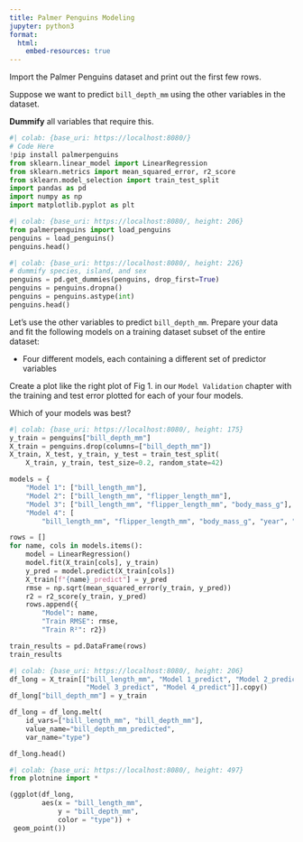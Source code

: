 ```yaml
---
title: Palmer Penguins Modeling
jupyter: python3
format:
  html:
    embed-resources: true
---
```



Import the Palmer Penguins dataset and print out the first few rows.

Suppose we want to predict `bill_depth_mm` using the other variables in the dataset.

**Dummify** all variables that require this.


```python
#| colab: {base_uri: https://localhost:8080/}
# Code Here
!pip install palmerpenguins
from sklearn.linear_model import LinearRegression
from sklearn.metrics import mean_squared_error, r2_score
from sklearn.model_selection import train_test_split
import pandas as pd
import numpy as np
import matplotlib.pyplot as plt
```

```python
#| colab: {base_uri: https://localhost:8080/, height: 206}
from palmerpenguins import load_penguins
penguins = load_penguins()
penguins.head()
```

```python
#| colab: {base_uri: https://localhost:8080/, height: 226}
# dummify species, island, and sex
penguins = pd.get_dummies(penguins, drop_first=True)
penguins = penguins.dropna()
penguins = penguins.astype(int)
penguins.head()
```

Let's use the other variables to predict `bill_depth_mm`. Prepare your data and fit the following models on a training dataset subset of the entire dataset:

* Four different models, each containing a different set of predictor variables

Create a plot like the right plot of Fig 1. in our `Model Validation` chapter with the training and test error plotted for each of your four models.

Which of your models was best?

```python
#| colab: {base_uri: https://localhost:8080/, height: 175}
y_train = penguins["bill_depth_mm"]
X_train = penguins.drop(columns=["bill_depth_mm"])
X_train, X_test, y_train, y_test = train_test_split(
    X_train, y_train, test_size=0.2, random_state=42)

models = {
    "Model 1": ["bill_length_mm"],
    "Model 2": ["bill_length_mm", "flipper_length_mm"],
    "Model 3": ["bill_length_mm", "flipper_length_mm", "body_mass_g"],
    "Model 4": [
        "bill_length_mm", "flipper_length_mm", "body_mass_g", "year", "species_Chinstrap", "species_Gentoo", "island_Dream", "island_Torgersen", "sex_male"]}

rows = []
for name, cols in models.items():
    model = LinearRegression()
    model.fit(X_train[cols], y_train)
    y_pred = model.predict(X_train[cols])
    X_train[f"{name}_predict"] = y_pred
    rmse = np.sqrt(mean_squared_error(y_train, y_pred))
    r2 = r2_score(y_train, y_pred)
    rows.append({
        "Model": name,
        "Train RMSE": rmse,
        "Train R²": r2})

train_results = pd.DataFrame(rows)
train_results


```

```python
#| colab: {base_uri: https://localhost:8080/, height: 206}
df_long = X_train[["bill_length_mm", "Model 1_predict", "Model 2_predict",
                   "Model 3_predict", "Model 4_predict"]].copy()
df_long["bill_depth_mm"] = y_train

df_long = df_long.melt(
    id_vars=["bill_length_mm", "bill_depth_mm"],
    value_name="bill_depth_mm_predicted",
    var_name="type")

df_long.head()
```

```python
#| colab: {base_uri: https://localhost:8080/, height: 497}
from plotnine import *

(ggplot(df_long,
        aes(x = "bill_length_mm",
            y = "bill_depth_mm",
            color = "type")) +
 geom_point())
```

